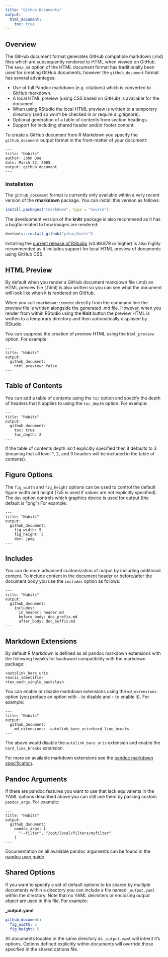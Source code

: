 ```yaml
---
title: "GitHub Documents"
output:
  html_document:
    toc: true
---
```


## Overview

The GitHub document format generates GitHub compatible markdown (.md) files which are subsequently rendered to HTML when viewed on GitHub. The `keep_md` option of the HTML document format has traditionally been used for creating GitHub documents, however the `github_document` format has several advantages:

- Use of full Pandoc markdown (e.g. citations) which is converted to GitHub markdown.
- A local HTML preview (using CSS based on GitHub) is available for the document.
- When using RStudio the local HTML preview is written to a temporary directory (and so won't be checked in or require a .gitignore).
- Optional generation of a table of contents from section headings.
- Support for including shared header and/or footer content.

To create a GitHub document from R Markdown you specify the `github_document` output format in the front-matter of your document:

    ---
    title: "Habits"
    author: John Doe
    date: March 22, 2005
    output: github_document
    ---

### Installation

The `github_document` format is currently only available within a very recent version of the **rmarkdown** package. You can install this version as follows:

```r
install.packages("rmarkdown", type = "source")
```

The development version of the **knitr** package is also recommend as it has a bugfix related to how images are rendered:

```r
devtools::install_github("yihui/knitr")
```

Installing the [current release of RStudio](https://www.rstudio.com/products/rstudio/download/) (v0.99.879 or higher) is also highly recommended as it includes support for local HTML preview of documents using GitHub CSS.


## HTML Preview

By default when you render a GitHub document markdown file (.md) an HTML preview file (.html) is also written so you can see what the document will look like when it is rendered on GitHub. 

When you call `rmarkdown::render` directly from the command line the preview file is written alongside the generated .md file. However, when you render from within RStudio using the **Knit** button the preview HTML is written to a temporary directory and then automatically displayed by RStudio.

You can suppress the creation of preview HTML using the `html_preview` option. For example:

    ---
    title: "Habits"
    output:
      github_document:
        html_preview: false
    ---


## Table of Contents

You can add a table of contents using the `toc` option and specify the depth of headers that it applies to using the `toc_depth` option. For example:

    ---
    title: "Habits"
    output:
      github_document:
        toc: true
        toc_depth: 2
    ---

If the table of contents depth isn't explicitly specified then it defaults to 3 (meaning that all level 1, 2, and 3 headers will be included in the table of contents).

## Figure Options

The `fig_width` and  `fig_height` options can be used to control the default figure width and height (7x5 is used if values are not explicitly specified). The `dev` option controls which graphics device is used for output (the default is "png") For example:

    ---
    title: "Habits"
    output:
      github_document:
        fig_width: 5
        fig_height: 5
        dev: jpeg
    ---

## Includes

You can do more advanced customization of output by including additional content. To include content in the document header or before/after the document body you use the `includes` option as follows:

    ---
    title: "Habits"
    output:
      github_document:
        includes:
          in_header: header.md
          before_body: doc_prefix.md
          after_body: doc_suffix.md
    ---


## Markdown Extensions

By default R Markdown is defined as all pandoc markdown extensions with the following tweaks for backward compatibility with the markdown package:

```
+autolink_bare_uris
+ascii_identifier
+tex_math_single_backslash
```

You can enable or disable markdown extensions using the `md_extensions` option (you preface an option with `-` to disable and `+` to enable it). For example:

    ---
    title: "Habits"
    output:
      github_document:
        md_extensions: -autolink_bare_uris+hard_line_breaks
    ---

The above would disable the `autolink_bare_uris` extension and enable the `hard_line_breaks` extension. 

For more on available markdown extensions see the [pandoc markdown specification](http://pandoc.org/README.html#pandocs-markdown).


## Pandoc Arguments

If there are pandoc features you want to use that lack equivalents in the YAML options described above you can still use them by passing custom `pandoc_args`. For example:

    ---
    title: "Habits"
    output:
      github_document:
        pandoc_args: [
          "--filter", "/opt/local/filters/myfilter"
        ]
    ---

Documentation on all available pandoc arguments can be found in the [pandoc user guide](http://johnmacfarlane.net/pandoc/README.html#options).

## Shared Options

If you want to specify a set of default options to be shared by multiple documents within a directory you can include a file named `_output.yaml` within the directory. Note that no YAML delimiters or enclosing output object are used in this file. For example:

**\_output.yaml**

```yaml
github_document:
  fig_width: 5
  fig_height: 5
```

All documents located in the same directory as `_output.yaml` will inherit it's options. Options defined explicitly within documents will override those specified in the shared options file.



